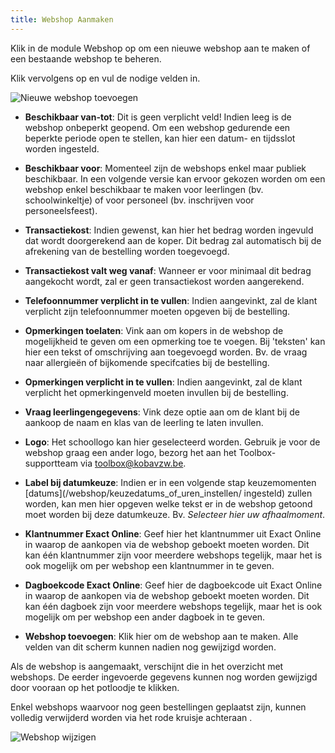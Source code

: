```yaml
---
title: Webshop Aanmaken
---
```


Klik in de module Webshop op <LegacyAction img="configure.png" text="beheer" /> om een nieuwe webshop aan te maken of een bestaande webshop te beheren. 

Klik vervolgens op <LegacyAction img="pluscircle.png" text="Nieuwe webshop toevoegen" /> en vul de nodige velden in. 

![Nieuwe webshop toevoegen](./nieuwe_webshop_aanmaken.PNG)

- **Beschikbaar van-tot**: Dit is geen verplicht veld! Indien leeg is de webshop onbeperkt geopend. Om een webshop gedurende een beperkte periode open te stellen, kan hier een datum- en tijdsslot worden ingesteld. 

- **Beschikbaar voor**: Momenteel zijn de webshops enkel maar publiek beschikbaar. In een volgende versie kan ervoor gekozen worden om een webshop enkel beschikbaar te maken voor leerlingen (bv. schoolwinkeltje) of voor personeel (bv. inschrijven voor personeelsfeest).

- **Transactiekost**: Indien gewenst, kan hier het bedrag worden ingevuld dat wordt doorgerekend aan de koper. Dit bedrag zal automatisch bij de afrekening van de bestelling worden toegevoegd.

- **Transactiekost valt weg vanaf**: Wanneer er voor minimaal dit bedrag aangekocht wordt, zal er geen transactiekost worden aangerekend. 

- **Telefoonnummer verplicht in te vullen**: Indien aangevinkt, zal de klant verplicht zijn telefoonnummer moeten opgeven bij de bestelling. 

- **Opmerkingen toelaten**: Vink aan om kopers in de webshop de mogelijkheid te geven om een opmerking toe te voegen. Bij 'teksten' kan hier een tekst of omschrijving aan toegevoegd worden. Bv. de vraag naar allergieën of bijkomende specifcaties bij de bestelling. 

- **Opmerkingen verplicht in te vullen**: Indien aangevinkt, zal de klant verplicht het opmerkingenveld moeten invullen bij de bestelling.  

- **Vraag leerlingengegevens**: Vink deze optie aan om de klant bij de aankoop de naam en klas van de leerling te laten invullen.  

- **Logo**: Het schoollogo kan hier geselecteerd worden. Gebruik je voor de webshop graag een ander logo, bezorg het aan het Toolbox-supportteam via toolbox@kobavzw.be.

- **Label bij datumkeuze**: Indien er in een volgende stap keuzemomenten [datums](/webshop/keuzedatums_of_uren_instellen/ ingesteld) zullen worden, kan men hier opgeven welke tekst er in de webshop getoond moet worden bij deze datumkeuze. Bv. *Selecteer hier uw afhaalmoment*. 

- **Klantnummer Exact Online**: Geef hier het klantnummer uit Exact Online in waarop de aankopen via de webshop geboekt moeten worden. Dit kan één klantnummer zijn voor meerdere webshops tegelijk, maar het is ook mogelijk om per webshop een klantnummer in te geven.  

- **Dagboekcode Exact Online**: Geef hier de dagboekcode uit Exact Online in waarop de aankopen via de webshop geboekt moeten worden. Dit kan één dagboek zijn voor meerdere webshops tegelijk, maar het is ook mogelijk om per webshop een ander dagboek in te geven. 

- **Webshop toevoegen**: Klik hier om de webshop aan te maken. Alle velden van dit scherm kunnen nadien nog gewijzigd worden. 

Als de webshop is aangemaakt, verschijnt die in het overzicht met webshops. De eerder ingevoerde gegevens kunnen nog worden gewijzigd door vooraan op het potloodje <LegacyAction img="potlood2.png"/>te klikken. 

Enkel webshops waarvoor nog geen bestellingen geplaatst zijn, kunnen volledig verwijderd worden via het rode kruisje achteraan <LegacyAction img="remove.png"/>.

![Webshop wijzigen](./webshop_wijzigen.png)